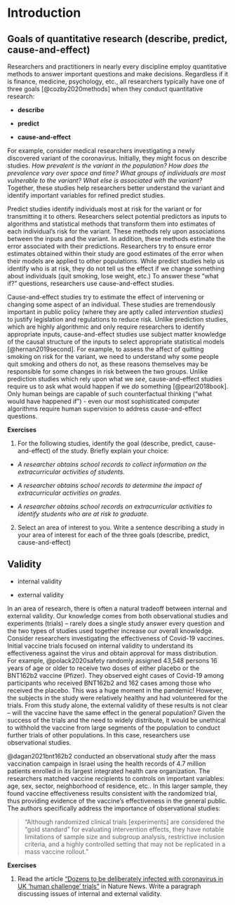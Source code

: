 # Introduction {#introduction}

## Goals of quantitative research (describe, predict, cause-and-effect)

Researchers and practitioners in nearly every discipline employ quantitative methods to answer important questions and make decisions.  Regardless if it is finance, medicine, psychology, etc., all researchers typically have one of three goals [@cozby2020methods] when they conduct quantitative research:

* **describe**

* **predict** 

* **cause-and-effect**


For example, consider medical researchers investigating a newly discovered variant of the coronavirus.  Initially, they might focus on describe studies.  *How prevalent is the variant in the population? How does the prevalence vary over space and time? What groups of individuals are most vulnerable to the variant? What else is associated with the variant?*   Together, these studies help researchers better understand the variant and identify important variables for refined predict studies.  

Predict studies identify individuals most at risk for the variant or for transmitting it to others. Researchers select potential predictors as inputs to algorithms and statistical methods that transform them into estimates of each individual's risk for the variant.  These methods rely upon associations between the inputs and the variant.  In addition, these methods estimate the error associated with their predictions. Researchers try to ensure error estimates obtained within their study are good estimates of the error when their models are applied to other populations.  While predict studies help us identify who is at risk, they do not tell us the effect if we change something about individuals (quit smoking, lose weight, etc.)  To answer these "what if?" questions, researchers use cause-and-effect studies.

Cause-and-effect studies try to estimate the effect of intervening or changing some aspect of an individual.  These studies are tremendously important in public policy (where they are aptly called *intervention studies*) to justify legislation and regulations to reduce risk.  Unlike prediction studies, which are highly algorithmic and only require researchers to identify appropriate inputs, cause-and-effect studies use subject matter knowledge of the causal structure of the inputs to select appropriate statistical models [@hernan2019second].  For example, to assess the affect of quitting smoking on risk for the variant, we need to understand why some people quit smoking and others do not, as these reasons themselves may be responsible for some changes in risk between the two groups. Unlike prediction studies which rely upon what we *see*, cause-and-effect studies require us to ask what would happen if we *do* something [@pearl2018book].  Only human beings are capable of such counterfactual thinking ("what would have happened if") - even our most sophisticated computer algorithms require human supervision to address cause-and-effect questions.

**Exercises**

1. For the following studies, identify the goal (describe, predict, cause-and-effect) of the study.  Briefly explain your choice:

* *A researcher obtains school records to collect information on the extracurricular activities of students.*

* *A researcher obtains school records to determine the impact of extracurricular activities on grades.*

* *A researcher obtains school records on extracurricular activities to identify students who are at risk to graduate.*

2.  Select an area of interest to you.  Write a sentence describing a study in your area of interest for each of the three goals (describe, predict, cause-and-effect)

## Validity

* internal validity

* external validity

In an area of research, there is often a natural tradeoff between internal and external validity.  Our knowledge comes from both observational studies and experiments (trials) -- rarely does a single study answer every question and the two types of studies used together increase our overall knowledge. Consider researchers investigating the effectiveness of Covid-19 vaccines.  Initial vaccine trials focused on internal validity to understand its effectiveness against the virus and obtain approval for mass distribution.  For example, @polack2020safety randomly assigned 43,548 persons 16 years of age or older to receive two doses of either placebo or the BNT162b2 vaccine (Pfizer).  They observed eight cases of Covid-19 among participants who received BNT162b2 and 162 cases among those who received the placebo.  This was a huge moment in the pandemic! However, the subjects in the study were relatively healthy and had volunteered for the trials.  From this study alone, the external validity of these results is not clear -- will the vaccine have the same effect in the general population?  Given the success of the trials and the need to widely distribute, it would be unethical to withhold the vaccine from large segments of the population to conduct further trials of other populations.  In this case, researchers use observational studies.

@dagan2021bnt162b2 conducted an observational study after the mass vaccination campaign in Israel using the health records of 4.7 million patients enrolled in its largest integrated health care organization.  The researchers matched vaccine recipients to controls on important variables: age, sex, sector, neighborhood of residence, etc.. In this larger sample, they found vaccine effectiveness results consistent with the randomized trial, thus providing evidence of the vaccine's effectiveness in the general public.  The authors specifically address the importance of observational studies:  

> "Although randomized clinical trials [experiments] are considered the “gold standard” for evaluating intervention effects, they have notable limitations of sample size and subgroup analysis, restrictive inclusion criteria, and a highly controlled setting that may not be replicated in a mass vaccine rollout." 

**Exercises**

1. Read the article ["Dozens to be deliberately infected with coronavirus in UK ‘human challenge’ trials"](https://www.nature.com/articles/d41586-020-02821-4) in Nature News. Write a paragraph discussing issues of internal and external validity.

